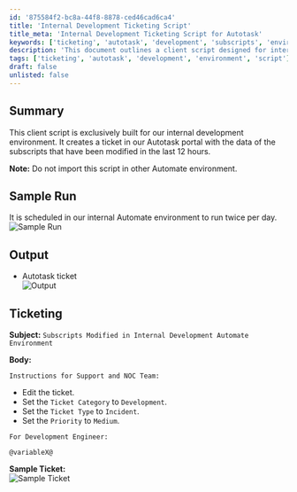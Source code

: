 ```yaml
---
id: '875584f2-bc8a-44f8-8878-ced46cad6ca4'
title: 'Internal Development Ticketing Script'
title_meta: 'Internal Development Ticketing Script for Autotask'
keywords: ['ticketing', 'autotask', 'development', 'subscripts', 'environment']
description: 'This document outlines a client script designed for internal development environments that creates tickets in the Autotask portal based on modified subscripts within the last 12 hours. It includes details on scheduling, output, and ticketing instructions for support teams.'
tags: ['ticketing', 'autotask', 'development', 'environment', 'script']
draft: false
unlisted: false
---
```

## Summary

This client script is exclusively built for our internal development environment. It creates a ticket in our Autotask portal with the data of the subscripts that have been modified in the last 12 hours.

**Note:** Do not import this script in other Automate environment.

## Sample Run

It is scheduled in our internal Automate environment to run twice per day.  
![Sample Run](../../../static/img/Internal-Environment-Sub-Script-Modification-Notification/image_1.png)

## Output

- Autotask ticket  
![Output](../../../static/img/Internal-Environment-Sub-Script-Modification-Notification/image_2.png)

## Ticketing

**Subject:** `Subscripts Modified in Internal Development Automate Environment`

**Body:**  

`Instructions for Support and NOC Team:`

- Edit the ticket.  
- Set the `Ticket Category` to `Development`.  
- Set the `Ticket Type` to `Incident`.  
- Set the `Priority` to `Medium`.  

`For Development Engineer:`  

`@variableX@`  

**Sample Ticket:**  
![Sample Ticket](../../../static/img/Internal-Environment-Sub-Script-Modification-Notification/image_3.png)











